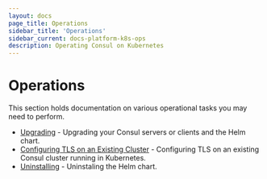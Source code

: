 ```yaml
---
layout: docs
page_title: Operations
sidebar_title: 'Operations'
sidebar_current: docs-platform-k8s-ops
description: Operating Consul on Kubernetes
---
```


# Operations

This section holds documentation on various operational tasks you may need to perform.

- [Upgrading](/docs/platform/k8s/upgrading) - Upgrading your Consul servers or clients and the Helm chart.
- [Configuring TLS on an Existing Cluster](/docs/platform/k8s/tls-on-existing-cluster) - Configuring TLS on an existing Consul cluster running in Kubernetes.
- [Uninstalling](/docs/platform/k8s/uninstalling) - Uninstaling the Helm chart.
